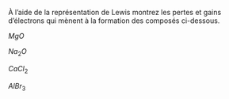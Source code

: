 :::::: {.Exercise data-latex=""}

À l'aide de la représentation de Lewis montrez les pertes et gains d'électrons qui mènent à la formation des composés ci-dessous.

::: {.multicols data-latex="{4}"}

$MgO$

$Na_2O$

$CaCl_2$

$AlBr_3$

:::

\vspace{\stretch{1}}

::::::
